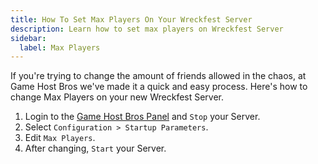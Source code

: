 ```yaml
---
title: How To Set Max Players On Your Wreckfest Server
description: Learn how to set max players on Wreckfest Server
sidebar:
  label: Max Players
---
```


If you're trying to change the amount of friends allowed in the chaos, at Game Host Bros we've made it a quick and easy process. Here's how to change Max Players on your new Wreckfest Server.
<Steps>
1. Login to the [Game Host Bros Panel](https://panel.gamehostbros.com/) and `Stop` your Server.
2. Select `Configuration > Startup Parameters`.
3. Edit `Max Players`.
4. After changing, `Start` your Server.
</Steps>

